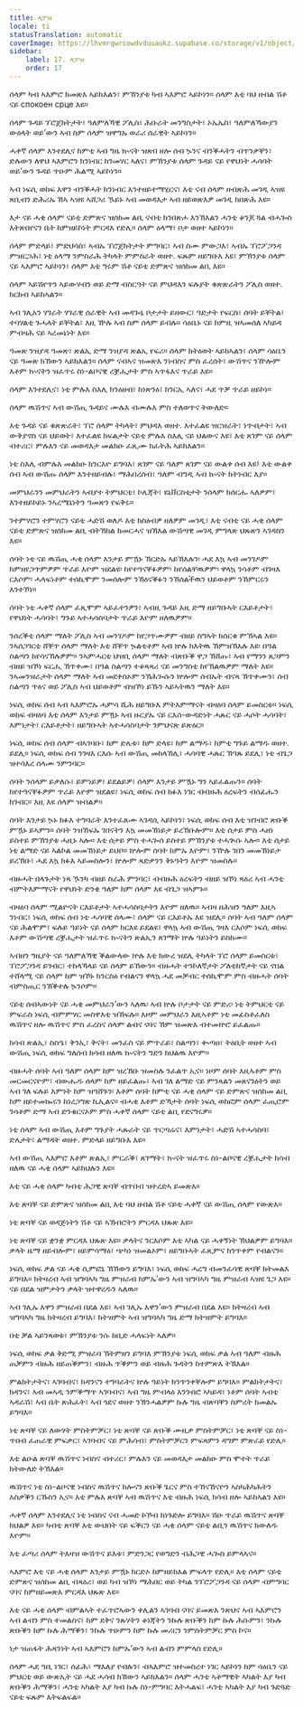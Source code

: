 ```yaml
---
title: ላፓዝ
locale: ti
statusTranslation: automatic
coverImage: https://lhvmrqwrcowdvduuaukz.supabase.co/storage/v1/object/public/strapi-uploads/small_cover-educacion-fundamental.webp-2d51a7828a2b1309555be27f7e2a61a0.webp
sidebar:
    label: 17. ላፓዝ
    order: 17
---
```

ሰላም ካብ ኣእምሮ ክመጽእ ኣይክእልን፣ ምኽንያቱ ካብ ኣእምሮ ኣይኮነን። ሰላም እቲ ባህ ዘብል ሽቶ ናይ  спокоен срце እዩ።

ሰላም ጉዳይ ፕሮጀክትታት፣ ዓለምለኻዊ ፖሊስ፣ ሕቡራት መንግስታት፣ ኦኤኤስ፣ ዓለምለኻውያን ውዕላት ወይ’ውን ኣብ ስም ሰላም ዝዋግኡ ወራሪ ሰራዊት ኣይኮነን።

ሓቀኛ ሰላም እንተደሊና ከምቲ ኣብ ግዜ ኲናት ዝጽበ ዘሎ ሰብ ኴንና ብንቕሓትን ብጥንቃቐን፣ ድሉውን ለዋህ ኣእምሮን ክንነብር ክንመሃር ኣለና፣ ምኽንያቱ ሰላም ጉዳይ ናይ የዋህነት ሓሳባት ወይ’ውን ጉዳይ ጥዑም ሕልሚ ኣይኮነን።

ኣብ ነፍሲ ወከፍ እዋን ብንቕሓት ክንነብር እንተዘይተማሂርና፣ እቲ ናብ ሰላም ዘብጽሕ መገዲ ኣዝዩ ጸቢብን ድሕሪኡ ኸኣ ኣዝዩ ኣሸጋሪ ዄይኑ ኣብ መወዳእታ ኣብ ዘይወጽእዎ መገዲ ክበጽሕ እዩ።

እታ ናይ ሓቂ ሰላም ናይቲ ድምጽና ዝሰከመ ልቢ ናብቲ ክንበጽሖ እንኽእልን ሓንቲ ቆንጆ ጓል ብሓጐስ እትጽበየናን ቤት ከምዘይኮነት ምርዳእ የድሊ። ሰላም ዕላማ፣ ቦታ ወዘተ ኣይኮነን።

ሰላም ምድላይ፣ ምድህሳስ፣ ኣብኡ ፕሮጀክትታት ምግባር፣ ኣብ ስሙ ምውጋእ፣ ኣብኡ ፕሮፖጋንዳ ምዝርጋሕ፣ ነቲ ዕላማ ንምስራሕ ትካላት ምምስራት ወዘተ. ፍጹም ዘይግቡእ እዩ፣ ምኽንያቱ ሰላም ናይ ኣእምሮ ኣይኮነን፣ ሰላም እቲ ግሩም ሽቶ ናይቲ ድምጽና ዝሰከመ ልቢ እዩ።

ሰላም ኣይሽየጥን ኣይውሃብን ወይ ድማ ብስርዓት ናይ ምህዳእን ፍሉያት ቁጽጽራትን ፖሊስ ወዘተ. ክርከብ ኣይከኣልን።

ኣብ ገሊአን ሃገራት ሃገራዊ ሰራዊት ኣብ መዳጐኒ ቦታታት ይዘውር፣ ዓድታት የፍርስ፣ ሰባት ይቐትል፣ ተባሃልቲ ጉሓላት ይቐትል፣ እዚ ዅሉ ኣብ ስም ሰላም ይብሉ። ሳዕቤኑ ናይ ከምዚ ዝኣመሰለ ኣካይዳ ምብዛሕ ናይ ኣረመኔነት እዩ።

ዓመጽ ንዝያዳ ዓመጽ፣ ጽልኢ ድማ ንዝያዳ ጽልኢ የፍሪ። ሰላም ክትዕወት ኣይከኣልን፣ ሰላም ሳዕቤን ናይ ዓመጽ ክኸውን ኣይክእልን። ሰላም ናብኣና ዝመጽእ ንነብስና ምስ ፈረሰት፣ ውሽጥና ንዅሎም እቶም ኲናትን ዝፈጥሩ ስነ-ልቦናዊ ረቛሒታት ምስ ኣጥፋእና ጥራይ እዩ።

ሰላም እንተደሊና፣ ነቲ ምሉእ ስእሊ ክንዕዘብ፣ ከነጽንዕ፣ ክንርኢ ኣለና፣ ሓደ ጥቓ ጥራይ ዘይኮነ።

ሰላም ዉሽጥና ኣብ ውሽጢ ጉዳይና ሙሉእ ብሙሉእ ምስ ተለወጥና ትውለድ።

እቲ ጉዳይ ናይ ቁጽጽራት፣ ፕሮ ሰላም ትካላት፣ ምህዳእ ወዘተ. እተፈልዩ ዝርዝራት፣ ነጥብታት፣ ኣብ ውቅያኖስ ናይ ህይወት፣ እተፈልዩ ክፍልታት ናይቲ ምሉእ ስእሊ ናይ ህልውና እዩ፣ እቲ ጸገም ናይ ሰላም ብተሪር፣ ምሉእን ናይ መወዳእታ መልክዑ ፈጺሙ ክፈትሕ ኣይክእልን።

ነቲ ስእሊ ብምሉእ መልክዑ ክንርእዮ ይግባእ፣ ጸገም ናይ ዓለም ጸገም ናይ ውልቀ ሰብ እዩ፤ እቲ ውልቀ ሰብ ኣብ ውሽጡ ሰላም እንተዘይብሉ፣ ማሕበረሰብ፣ ዓለም ብግዲ ኣብ ኲናት ክትነብር እያ።

መምህራንን መምህራትን ኣብያተ ትምህርቲ፣ ኮሌጃት፣ ዩኒቨርስቲታት ንሰላም ክሰርሑ ኣለዎም፣ እንተዘይኮይኑ ንኣረሜኔነትን ዓመጽን የፍቅሩ።

ንተምሃሮን ተምሃሮን ናይቲ ሓድሽ ወለዶ እቲ ክስዕብዎ ዘለዎም መገዲ፣ እቲ ናብቲ ናይ ሓቂ ሰላም ናይቲ ድምጽና ዝሰከመ ልቢ ብትኽክል ክመርሓና ዝኽእል ውሽጣዊ መገዲ ምግላጽ ህጹጽን ኣገዳስን እዩ።

ሰባት ነቲ ናይ ዉሽጢ ሓቂ ሰላም እንታይ ምዃኑ ኽርድኡ ኣይኽእሉን፡ ሓደ እኳ ኣብ መንገዶም ከምዘየጋጥምዎም ጥራይ እዮም ዝደልዩ፡ ከየተዓናቐፉዎም፡ ከየሰልቸዉዎም፡ ዋላኳ ንሳቶም ብገዛእ ርእሶም፡ ሓላፍነቶም ተሰኪሞም ንመሰሎም ንኸዕናቕፉን ንኸሰልችዉን ህይወቶም ንኸምርሩን እንተኾነ።

ሰባት ነቲ ሓቀኛ ሰላም ፈጺሞም ኣይፈተንዎን፣ ኣብዚ ጉዳይ እዚ ድማ ዘይግቡኣት ርእይቶታት፣ የዋህነት ሓሳባት፣ ግጉይ ኣተሓሳስባታት ጥራይ እዮም ዘለዉዎም።

ንሰረቕቲ ሰላም ማለት ፖሊስ ኣብ መንገዶም ከየጋጥሙዎም ብዘይ ስግኣት ክሰርቁ ምኽኣል እዩ። ንኣሰጋገርቲ ሸቐጥ ሰላም ማለት እቲ ሸቐጥ ኴልቲቶም ኣብ ኵሉ ክእትዉ ኸምዝኽእሉ እዩ፡ በዓል ስልጣን ከየሳናኸሉዎም። ንኣምሓርቲ ህዝቢ ሰላም ማለት ብጽቡቕ ዋጋ ኽሸጡ፣ ኣብ የማንን ጸጋምን ብዘይ ዝኾነ ፍርሒ ኽጥቀሙ፣ በዓል ስልጣን ተቆጻጻሪ ናይ መንግስቲ ከየኽልዉዎም ማለት እዩ። ንኣመንዝራታት ሰላም ማለት ኣብ መደቀስኦም ንኽሕጐሱን ኵሎም ሰብኡት ብናጻ ኽጥቀሙን፣ ሰብ ስልጣን ጥዕና ወይ ፖሊስ ኣብ ህይወቶም ብዝኾነ ይኹን ኣይኣትዉን ማለት እዩ።

ነፍሲ ወከፍ ሰብ ኣብ ኣእምሮኡ ሓምሳ ሺሕ ዘይግቡእ ምትእምማናት ብዛዕባ ሰላም ይመስርቱ። ነፍሲ ወከፍ ብዛዕባ እቲ ሰላም እንታይ ምዃኑ ኣብ ዙርያኡ ናይ ርእሰ-ውዳድነት ሓጹር ናይ ሓሶት ሓሳባት፣ እምነታት፣ ርእይቶታት፣ ዘይግቡኣት ኣተሓሳስባታት ንምህናጽ ይጽዕር።

ነፍሲ ወከፍ ሰብ ሰላም ብኣገባቡ፣ ከም ድሌቱ፣ ከም ድላዩ፣ ከም ልማዱ፣ ከምቲ ግጉይ ልማዱ ወዘተ. ይደሊ። ነፍሲ ወከፍ ሰብ ንገዛእ ርእሱ ኣብ ውሽጢ መከላኸሊ፣ ሓሳባዊ ሓጹር ኽዓጹ ይደሊ፣ ነቲ ብጌጋ ዝተሳእረ ሰላሙ ንምንባር።

ሰባት ንሰላም ይቃለሱ፣ ይምነይዎ፣ ይደልይዎ፣ ሰላም እንታይ ምዃኑ ግን ኣይፈልጡን። ሰባት ከየተዓናቐፉዎም ጥራይ እዮም ዝደልዩ፣ ነፍሲ ወከፍ ሰብ ክፉእ ነገር ብብዙሕ ዕረፍትን ብሰፊሑን ክገብር። እዚ እዩ ሰላም ዝብልዎ።

ሰባት እንታይ ኴኑ ክፉእ ተግባራት እንተፈጸሙ ኣገዳሲ ኣይኮነን፣ ነፍሲ ወከፍ ሰብ እቲ ዝገብሮ ጽቡቕ ምዃኑ ይኣምን። ሰባት ንዝኸፍኡ ገበናትን እኳ መመኽነይታ ይረኽቡሎም። እቲ ሰታይ ምስ ሓዘነ ይስተይ ምኽንያቱ ሓዚኑ ኣሎ። እቲ ሰታይ ምስ ተሓጐሰ ይስተይ ምኽንያቱ ተሓጒሱ ኣሎ። እቲ ሰታይ ነቲ ልማድ ናይ ኣልኮል መመኽነይታ ይህቦ። ኵሎም ሰባት ከምኡ እዮም፣ ንዅሉ ገበን መመኽነይታ ይረኽቡ፣ ሓደ እኳ ክፉእ ኣይመስሎን፣ ኵሎም ጻድቃንን ቅኑዓትን እዮም ዝመስሉ።

ብዙሓት በላጉታት ነጻ ዄንካ ብዘይ ስራሕ ምንባር፣ ብብዙሕ ዕረፍትን ብዘይ ዝኾነ ጻዕሪ ኣብ ሓንቲ ብምትእምማናት የዋህነት ድንቂ ዓለም ከም ሰላም እዩ ብጌጋ ዝኣምኑ።

ብዛዕባ ሰላም ሚልዮናት ርእይቶታት ኣተሓሳስባታትን እዮም ዘለዉ። ኣብዛ ዘሕዝን ዓለም እዚኣ ንነብር፣ ነፍሲ ወከፍ ሰብ ነቲ ሓሳባዊ ሰላሙ፣ ሰላም ናይ ርእይቶኡ እዩ ዝደሊ። ሰባት ኣብ ዓለም ሰላም ናይ ሕልሞም፣ ፍሉይ ዓይነት ናይ ሰላም ክርእዩ ይደልዩ፣ ዋላኳ ኣብ ውሽጢ ገዛእ ርእሶም ነፍሲ ወከፍ እቶም ውሽጣዊ ረቛሒታት ዝፈጥሩ ኲናትን ጽልኢን ጸገማት ኵሉ ዓይነትን ይስከሙ።

ኣብዘን ግዜያት ናይ ዓለምለኻዊ ቕልውላው ኵሉ እቲ ክውረ ዝደሊ ትካላት ፕሮ ሰላም ይመስርቱ፣ ፕሮፖጋንዳ ይገብር፣ ተከላኻላይ ናይ ሰላም ይኸውን። ብዙሓት ተንኮለኛታት ፖለቲከኛታት ናይ ኖበል ተሸላሚ ናይ ሰላም ከም ዝኾኑ ክንርስዕ የብልናን ዋላኳ ሓደ መቓብር ተሰኪሞም ምስ ብዙሓት ሰባት ብምስጢር ንኽቕተሉ ኴንሶም።

ናይቲ ሰብኣውነት ናይ ሓቂ መምህራን’ውን ኣለዉ፡ ኣብ ኵሉ ቦታታት ናይ ምድሪ፡ ነቲ ትምህርቲ ናይ ምፍራስ ነፍሲ ብምምሃር መስዋእቲ ዝኸፍሉ። እዞም መምህራን እዚኣቶም ነቲ መፊስቶፈለስ ዉሽጥና ዘሎ ዉሽጥና ምስ ፈረስና ሰላም ልብና ናባና ኸም ዝመጽእ ብተመኵሮ ይፈልጡ።

ክሳብ ጽልኢ፣ ስስዔ፣ ቅንኢ፣ ቅናት፣ መንፈስ ናይ ምጥራይ፣ ስልጣን፣ ቊጣዐ፣ ትዕቢት ወዘተ ኣብ ውሽጢ ነፍሲ ወከፍ ግለሰብ ክሳብ ዘለዉ ኲናትን ግድን ክህልዉ እዮም።

ብዙሓት ሰባት ኣብ ዓለም ሰላም ከም ዝረኸቡ ዝመስሉ ንፈልጥ ኢና። ነዞም ሰባት እዚኣቶም ምስ መርመርናዮም፣ ብውሑዱ ሰላም ከም ዘይፈልጡ፣ ኣብ ገለ ልማድ ናይ ምንጻልን መጸናንዕትን ወይ ኣብ ገለ ፍሉይ እምነት ከም ዝዓሸጉን፡ እቶም ሰባት ከምቲ ናይ ሓቂ ሰላም ናይ ድምጽና ዝሰከመ ልቢ ከም ዘይተመኰሩን ከነረጋግጽ ኪኢልና። ብሓቂ እቶም ድኻታት ሰባት ነፍሲ ወከፎም ሰላም ፈጢሮም ንሳቶም ድማ ኣብ ድንቁርናኦም ምስ ሓቀኛ ሰላም ናይቲ ልቢ የደናግሩዎ።

ነቲ ሰላም ኣብ ውሽጢ እቶም ግጉያት ሓጹራት ናይ ጥርጣሬና፣ እምነታት፣ ሓድሽ ኣተሓሳስባ፣ ድሌታት፣ ልማዳት ወዘተ. ምድላይ ዘይግቡእ እዩ።

ኣብ ውሽጢ ኣእምሮ እቶም ጽልኢ፣ ምርራቕ፣ ጸገማት፣ ኲናት ዝፈጥሩ ስነ-ልቦናዊ ረቛሒታት ክሳብ ዘለዉ ናይ ሓቂ ሰላም ኣይክህሉን እዩ።

እቲ ናይ ሓቂ ሰላም ካብቲ ሕጋዊ ጽባቐ ብጥበብ ዝተረድኣ ይመጽእ።

እቲ ጽባቐ ናይ ድምጽና ዝሰከመ ልቢ እቲ ባህ ዘብል ሽቶ ናይቲ ሓቀኛ ናይ ውሽጢ ሰላም የውጽእ።

ነቲ ጽባቐ ናይ ወዳጅነትን ሽቶ ናይ ኣኽብሮትን ምርዳእ ህጹጽ እዩ።

ነቲ ጽባቐ ናይ ቋንቋ ምርዳእ ህጹጽ እዩ። ቃላትና ንርእሶም እቲ ኣካል ናይ ሓቀኝነት ኽህልዎም ይግባእ። ቃላት ዜማ ዘይብሎም፣ ዘይምሳማዕ፣ ጭካነ ዝመልኦም፣ ዘይግቡኣት ፈጺምና ክንጥቀም የብልናን።

ነፍሲ ወከፍ ቃል ናይ ሓቂ ሲምፎኒ ኽኸውን ይግባእ፣ ነፍሲ ወከፍ ሓረግ ብመንፈሳዊ ጽባቐ ክትመልእ ይግባእ። ክትዛረብ ኣብ ዝግባኣካ ግዜ ምዝራብ ከምኡ’ውን ኣብ ዝግባኣካ ግዜ ምዝራብ ኣዝዩ ጌጋ እዩ። ናይ በደል ዝምታትን ቃላት ዝተዋረዱን ኣለዉ።

ኣብ ገሊኡ እዋን ምዝራብ በደል እዩ፣ ኣብ ገሊኡ እዋን’ውን ምዝራብ በደል እዩ። ክትዛረብ ኣብ ዝግባኣካ ግዜ ክትዛረብ ይግባእ፣ ክትዝምት ኣብ ዝግባኣካ ግዜ ድማ ክትዝምት ይግባእ።

በቲ ቓል ኣይንጻወቱ፣ ምኽንያቱ ንሱ ከቢድ ሓላፍነት ኣለዎ።

ነፍሲ ወከፍ ቃል ቅድሚ ምዝራባ ኽትምዘን ይግባእ ምኽንያቱ ነፍሲ ወከፍ ቃል ኣብ ዓለም ብዙሕ ጠቓምን ብዙሕ ዘይጠቕምን፣ ብዙሕ ጥቕምን ወይ ብዙሕ ጉዳትን ከተምጽእ ትኽእል።

ምልክትታትና፣ ኣገባብና፣ ክዳንናን ተግባራትና ኵሉ ዓይነት ክንጥንቀቐሎም ይግባእ። ምልክትታትና፣ ክዳንና፣ ኣብ መኣዲ ንምቕማጥ ኣገባብና፣ ኣብ ግዜ ምብላዕ እንገብሮ ኣካይዳ፣ ነቶም ሰባት ኣብቲ ኣዳራሽ፣ ኣብ ቤት ጽሕፈት፣ ኣብ ጎደና ወዘተ ንኽንሓልዎም ኩሉ ግዜ ብጽባቐን ስምረት ክመልኡ ይግባእ።

ነቲ ጽባቐ ናይ ለውሃት ምስትምቓር፣ ነቲ ጽባቐ ናይ ጽቡቕ ሙዚቃ ምስትምቓር፣ ነቲ ጽባቐ ናይ ስነ-ጥበብ ፈጠራዊ ምፍቃር፣ ኣገባብና ናይ ምሕሳብ፣ ምስትምቓርን ምፍጻምን ዳግም ምጽራይ የድሊ።

እቲ ልዑል ጽባቐ ዉሽጥና ነብስና ብተሪር፣ ምሉእን ናይ መወዳእታ መልክዑ ምስ ሞተት ጥራይ ክትውለድ ትኽእል።

ዉሽጥና ነቲ ስነ-ልቦናዊ ነብስና ዉሽጥና ከሎናን ጽቡቕ ጌርና ምስ ተኸናኸናዮን ኣስካሕካሕትን አስቃቕን ርኹስን ኢና። እቲ ምሉእ ጽባቐ ኣብ ዉሽጥና እቲ ብዙሕ ነፍሲ ክሳብ ዘሎ ኣይከኣልን እዩ።

ሓቀኛ ሰላም እንተደሊና ነቲ ነብስና ናብ ሓመድ ኮኾብ ክነጉድሎ ይግባእ። ሽዑ ጥራይ ዉሽጥና ጽባቐ ክህልዎ እዩ። ካብቲ ጽባቐ እቲ ውህበት ናይ ፍቕርን ናይ ሓቂ ሰላም ናይቲ ልቢን ዉሽጥና ክውለዱ እዮም።

እቲ ፈጣሪ ሰላም ትእዛዝ ውሽጥና ይእቱ፣ ምድንጋር የወግድን ብሕጋዊ ሓጐስ ይምላኣና።

ኣእምሮ እቲ ናይ ሓቂ ሰላም እንታይ ምዃኑ ክርድኦ ከምዘይክእል ምፍላጥ የድሊ። እቲ ሰላም ናይቲ ድምጽና ዝሰከመ ልቢ ብጻዕሪ፣ ወይ ካብ ዝኾነ ማሕበር ወይ ትካል ንፕሮፖጋንዳ ናይ ሰላም ብምግባር ናባና ከምዘይመጽእ ምርዳእ ህጹጽ እዩ።

እቲ ናይ ሓቂ ሰላም ብምልኣት ተፈጥሮኣውን ቀሊልን ኣገባብ ናባና ይመጽእ ንጽህና ኣብ ኣእምሮን ኣብ ልብን ምስ ተመልስና፣ ከም ደቅና ንጹሃትን ቆነጃትን ንኩሉ ጽቡቕን ከም ኩሉ ሕሱምን፣ ንኩሉ ጽቡቕን ከም ኩሉ ሕማቕን፣ ንኩሉ ጥዑምን ከም ኩሉ መሪርን ንምስትምቓር ምስ ኮና።

ነታ ዝጠፋት ሕጻንነት ኣብ ኣእምሮን ከምኡ’ውን ኣብ ልብን ምምላስ የድሊ።

ሰላም ሓደ ዓቢ ነገር፣ ሰፊሕ፣ ማእለያ የብሉን፣ ብኣእምሮ ዝተመስረተ ነገር ኣይኮነን ከም ሳዕቤን ናይ ምህርቲ ወይ ውጽኢት ናይ ሓደ ሓሳብ ክኸውን ኣይክእልን። ሰላም ሓንቲ ኣቶማዊት ኣካልት እያ ካብ ጽቡቕን ሕማቕን፣ ሓንቲ ኣካልት እያ ካብ ኩሉ ስነ-ምግባር እትሓልፍ፣ ሓንቲ ኣካልት እያ ካብ ጉድጓድ ናይቲ ፍጹም እትፍልፍል።

